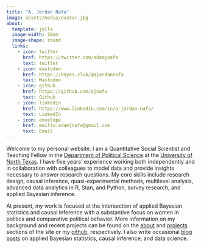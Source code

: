 ```yaml
---
title: "A. Jordan Nafa"
image: assets/media/avatar.jpg
about:
  template: jolla
  image-width: 18em
  image-shape: round
  links:
    - icon: twitter
      href: https://twitter.com/adamjnafa
      text: twitter
    - icon: mastodon
      href: https://bayes.club/@ajordannafa
      text: Mastodon
    - icon: github
      href: https://github.com/ajnafa
      text: Github
    - icon: linkedin
      href: https://www.linkedin.com/in/a-jordan-nafa/
      text: LinkedIn
    - icon: envelope
      href: mailto:adamjnafa@gmail.com
      text: Email
---
```



Welcome to my personal website. I am a Quantitative Social Scientist and Teaching Fellow in the [Department of Political Science](https://politicalscience.unt.edu/) at 
the [University of North Texas](https://www.unt.edu/). I have five years' experience working both independently and in collaboration with colleagues to model data and 
provide insights necessary to answer research questions. My core skills include research design, causal inference, quasi-experimental methods, multilevel analysis, 
advanced data analytics in R, Stan, and Python, survey research, and applied Bayesian inference.

::: a
At present, my work is focused at the intersection of applied Bayesian statistics and causal inference with a substantive focus on women in politics and comparative 
political behavior. More information on my background and recent projects can be found on the [about](about/index.qmd) and [projects](projects/index.qmd) sections 
of the site or my [github](https://github.com/ajnafa), respectively. I also write occasional [blog posts](blog/index.qmd) on applied Bayesian statistics, causal 
inference, and data science.
:::

